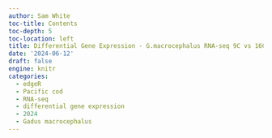 ```yaml
---
author: Sam White
toc-title: Contents
toc-depth: 5
toc-location: left
title: Differential Gene Expression - G.macrocephalus RNA-seq 9C vs 16C Using edgeR
date: '2024-06-12'
draft: false
engine: knitr
categories: 
  - edgeR
  - Pacific cod
  - RNA-seq
  - differential gene expression
  - 2024
  - Gadus macrocephalus
---
```

